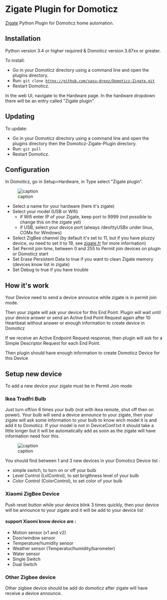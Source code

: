 = Zigate Plugin for Domoticz =

[[zigate.fr|Zigate]] Python Plugin for Domoticz home automation.

== Installation ==

Python version 3.4 or higher required &amp; Domoticz version 3.87xx or greater.

To install:

* Go in your Domoticz directory using a command line and open the plugins directory.
* Run: <code>git clone https://github.com/sasu-drooz/Domoticz-Zigate.git</code>
* Restart Domoticz.

In the web UI, navigate to the Hardware page. In the hardware dropdown there will be an entry called &quot;Zigate plugin&quot;.

== Updating ==

To update:

* Go in your Domoticz directory using a command line and open the plugins directory then the Domoticz-Zigate-Plugin directory.
* Run: <code>git pull</code>
* Restart Domoticz.

== Configuration ==

In Domoticz, go in Setup&gt;Hardware, in Type select &quot;Zigate plugin&quot;.

[[File:https://github.com/sasu-drooz/Domoticz-Zigate/blob/dev2/images/Zigate-Configuration.png|frame|none|alt=|caption ]]

* Select a name for your hardware (here it's zigate)
* Select your model (USB or Wifi)
** if Wifi enter IP of your Zigate, keep port to 9999 (not possible to change this on the zigate yet)
** if USB, select your device port (always /dev/ttyUSBx under linux, COMx for Windows)
* Select ZigBee channel (by default it's set to 11, but if you have pluzzy device, ou need to set it to 19, see [[zigate.fr|zigate.fr]] for more information)
* Set Permit join time, between 0 and 255 to Permit join devices on plugin or Domoticz start
* Set Erase Persistent Data to true if you want to clean Zigate memory (devices know list in zigate)
* Set Debug to true if you have trouble

== How it's work ==

Your Device need to send a device announce while zigate is in permit join mode.

Then your zigate will ask your device for this End Point. Plugin will wait until your device answer or send an Active End Point Request again after 10 Heartbeat without answer or enough information to create device in Domoticz

If we receive an Active Endpoint Request response, then plugin will ask for a Simple Descriptor Request for each End Point.

Then plugin should have enough information to create Domoticz Device for this Device

== Setup new device ==

To add a new device your zigate must be in Permit Join mode

=== Ikea Tradfri Bulb ===

Just turn off/on 6 times your bulb (not with ikea remote, shut off then on power). Your bulb will send a device announce to your zigate, then your zigate will ask some information to your bulb to know wich model it is and add it to Domoticz. If your model is not in DeviceConf.txt it should take a little longer but it will be automatically add as soon as the zigate will have information need foor this.

[[File:https://github.com/sasu-drooz/Domoticz-Zigate/blob/dev2/images/Bulb-Device.png|frame|none|alt=|caption ]]

You should find between 1 and 3 new devices in your Domoticz Device list :

* simple switch, to turn on or off your bulb
* Level Control (LvlControl), to set brigthness level of your bulb
* Color Control (ColorControl), to set color of your bulb

=== Xiaomi ZigBee Device ===

Push reset button while your device blink 3 times quickly, then your device will be announce to your zigate and it will be add to your device list

==== support Xiaomi know device are : ====

* Motion sensor (v1 and v2)
* Door/window sensor 
* Temperature/humidity sensor
* Weather sensor (Temperatur/humidity/barometer)
* Water sensor
* Single Switch
* Dual Switch

=== Other Zigbee device ===

Other zigbee device should be add do domoticz after zigate will have receive a device announce.

